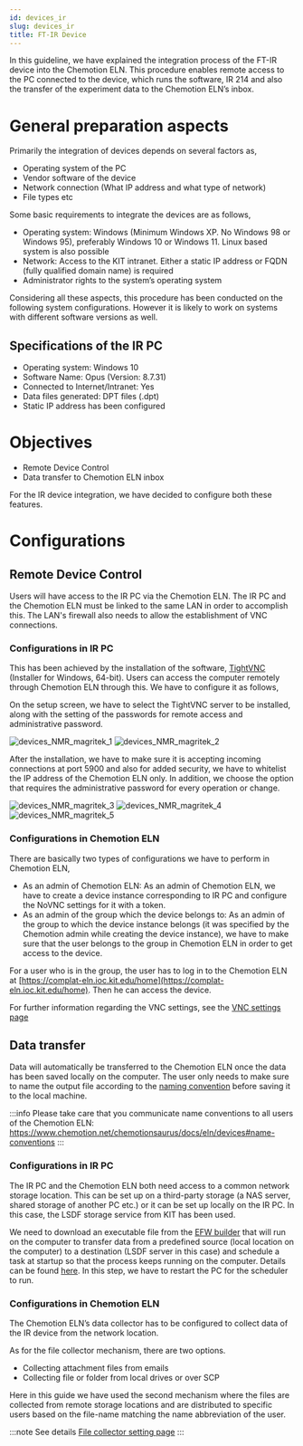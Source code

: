 ```yaml
---
id: devices_ir
slug: devices_ir
title: FT-IR Device
---
```


In this guideline, we have explained the integration process of the FT-IR device into the Chemotion ELN. This procedure
enables remote access to the PC connected to the device, which runs the software, IR 214 and also the transfer of
the experiment data to the Chemotion ELN’s inbox.

# General preparation aspects
Primarily the integration of devices depends on several factors as,
- Operating system of the PC
- Vendor software of the device
- Network connection (What IP address and what type of network)
- File types etc

Some basic requirements to integrate the devices are as follows,
- Operating system: Windows (Minimum Windows XP. No Windows 98 or Windows 95), preferably Windows 10 or Windows 11.
Linux based system is also possible
- Network: Access to the KIT intranet. Either a static IP address or FQDN (fully qualified domain name) is required
- Administrator rights to the system’s operating system

Considering all these aspects, this procedure has been conducted on the following system configurations. However it is
likely to work on systems with different software versions as well.

## Specifications of the IR PC
- Operating system: Windows 10
- Software Name: Opus (Version: 8.7.31)
- Connected to Internet/Intranet: Yes
- Data files generated: DPT files (.dpt)
- Static IP address has been configured

# Objectives
- Remote Device Control
- Data transfer to Chemotion ELN inbox

For the IR device integration, we have decided to configure both these features.

# Configurations
## Remote Device Control

Users will have access to the IR PC via the Chemotion ELN. The IR PC and the Chemotion ELN must be linked to the same
LAN in order to accomplish this. The LAN's firewall also needs to allow the establishment of VNC connections.

### Configurations in IR PC
This has been achieved by the installation of the software, [TightVNC](https://www.tightvnc.com/download.php) (Installer
for Windows, 64-bit). Users can access the computer remotely through Chemotion ELN through this. We have to configure it
as follows,

On the setup screen, we have to select the TightVNC server to be installed, along with the setting of the passwords for
remote access and administrative password.

![devices_NMR_magritek_1](/img/nmr_magritek/devices_nmr_magritek_1.png)
![devices_NMR_magritek_2](/img/nmr_magritek/devices_nmr_magritek_2.png)

After the installation, we have to make sure it is accepting incoming connections at port 5900 and also for added
security, we have to whitelist the IP address of the Chemotion ELN only. In addition, we choose the option that requires
the administrative password for every operation or change.

![devices_NMR_magritek_3](/img/nmr_magritek/devices_nmr_magritek_3.png)
![devices_NMR_magritek_4](/img/nmr_magritek/devices_nmr_magritek_4.png)
![devices_NMR_magritek_5](/img/nmr_magritek/devices_nmr_magritek_5.png)

### Configurations in Chemotion ELN
There are basically two types of configurations we have to perform in Chemotion ELN,
- As an admin of Chemotion ELN: As an admin of Chemotion ELN, we have to create a device instance corresponding to IR
PC and configure the NoVNC settings for it with a token.
- As an admin of the group which the device belongs to:  As an admin of the group to which the device instance belongs
(it was specified by the Chemotion admin while creating the device instance), we have to make sure that the user belongs
to the group in Chemotion ELN in order to get access to the device.

For a user who is in the group, the user has to log in to the Chemotion ELN at
[https://complat-eln.ioc.kit.edu/home](https://complat-eln.ioc.kit.edu/home). Then he can access the device.

For further information regarding the VNC settings, see the
[VNC settings page](/docs/eln/settings#vnc)

## Data transfer
Data will automatically be transferred to the Chemotion ELN once the data has been saved locally on the computer. The
user only needs to make sure to name the output file according to the
[naming convention](/docs/eln/devices#name-conventions) before saving it to the local machine.

:::info
Please take care that you communicate name conventions to all users of the Chemotion ELN:
https://www.chemotion.net/chemotionsaurus/docs/eln/devices#name-conventions
:::

### Configurations in IR PC
The IR PC and the Chemotion ELN both need access to a common network storage location. This can be set up on a
third-party storage (a NAS server, shared storage of another PC etc.) or it can be set up locally on the IR PC. In this
case, the LSDF storage service from KIT has been used.

We need to download an executable file from the [EFW builder](http://193.196.38.127/) that will run on the computer to
transfer data from a predefined source (local location on the computer) to a destination (LSDF server in this case)
and schedule a task at startup so that the process keeps running on the computer. Details can be found
[here](https://docs.google.com/document/d/1UH0wIwSevlEtcek112MZr_TlJpjCKWpM_tDOw7SlOkg/edit). In this step, we have
to restart the PC for the scheduler to run.

### Configurations in Chemotion ELN
The Chemotion ELN’s data collector has to be configured to collect data of the IR device from the network location.

As for the file collector mechanism, there are two options.

- Collecting attachment files from emails
- Collecting file or folder from local drives or over SCP

Here in this guide we have used the second mechanism where the files are collected from remote storage locations and are
distributed to specific users based on the file-name matching the name abbreviation of the user.

:::note See details
[File collector setting page](/docs/eln/settings#file-collection)
:::

